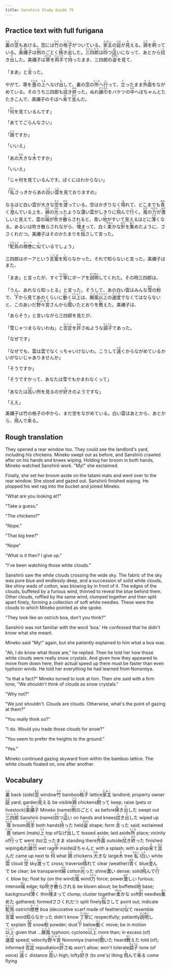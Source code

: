 ```yaml
---
title: Sanshiro Study Guide 75
---
```


## Practice text with full furigana

<p>
<ruby><rb>裏</rb><rt>うら</rt></ruby>の<ruby><rb>窓</rb><rt>まど</rt></ruby>もあける。窓には<ruby><rb>竹</rb><rt>たけ</rt></ruby>の<ruby><rb>格子</rb><rt>こうし</rt></ruby>がついている。<ruby><rb>家主</rb><rt>やぬし</rt></ruby>の<ruby><rb>庭</rb><rt>にわ</rt></ruby>が<ruby><rb>見</rb><rt>み</rt></ruby>える。<ruby><rb>鶏</rb><rt>とり</rt></ruby>を<ruby><rb>飼</rb><rt>か</rt></ruby>っている。<ruby><rb>美禰子</rb><rt>みねこ</rt></ruby>は<ruby><rb>例</rb><rt>れい</rt></ruby>のごとく<ruby><rb>掃</rb><rt>は</rt></ruby>き<ruby><rb>出</rb><rt>だ</rt></ruby>した。<ruby><rb>三四郎</rb><rt>さんしろう</rt></ruby>は<ruby><rb>四</rb><rt>よっ</rt></ruby>つ<ruby><rb>這</rb><rt>ば</rt></ruby>いになって、あとから<ruby><rb>拭</rb><rt>ふ</rt></ruby>き<ruby><rb>出</rb><rt>だ</rt></ruby>した。美禰子は<ruby><rb>箒</rb><rt>ほうき</rt></ruby>を<ruby><rb>両手</rb><rt>りょうて</rt></ruby>で<ruby><rb>持</rb><rt>も</rt></ruby>ったまま、三四郎の<ruby><rb>姿</rb><rt>すがた</rt></ruby>を見て、
</p>

<p>
「まあ」と<ruby><rb>言</rb><rt>い</rt></ruby>った。
</p>

<p>
やがて、箒を<ruby><rb>畳</rb><rt>たたみ</rt></ruby>の<ruby><rb>上</rb><rt>うえ</rt></ruby>へなげ<ruby><rb>出</rb><rt>だ</rt></ruby>して、裏の窓の<ruby><rb>所</rb><rt>ところ</rt></ruby>へ<ruby><rb>行</rb><rt>い</rt></ruby>って、<ruby><rb>立</rb><rt>た</rt></ruby>ったまま<ruby><rb>外面</rb><rt>そと</rt></ruby>をながめている。そのうち三四郎も<ruby><rb>拭</rb><rt>ふ</rt></ruby>き<ruby><rb>終</rb><rt>おわ</rt></ruby>った。ぬれ<ruby><rb>雑巾</rb><rt>ぞうきん</rt></ruby>をバケツの<ruby><rb>中</rb><rt>なか</rt></ruby>へぼちゃんとたたきこんで、美禰子のそばへ<ruby><rb>来</rb><rt>き</rt></ruby>て<ruby><rb>並</rb><rt>なら</rt></ruby>んだ。
</p>

<p>
「<ruby><rb>何</rb><rt>なに</rt></ruby>を見ているんです」
</p>

<p>「あててごらんなさい」</p>
<p>
「<ruby><rb>鶏</rb><rt>とり</rt></ruby>ですか」
</p>

<p>「いいえ」</p>
<p>
「あの<ruby><rb>大</rb><rt>おお</rt></ruby>きな<ruby><rb>木</rb><rt>き</rt></ruby>ですか」
</p>

<p>「いいえ」</p>
<p>「じゃ何を見ているんです。ぼくにはわからない」</p>
<p>
「<ruby><rb>私</rb><rt>わたし</rt></ruby>さっきからあの<ruby><rb>白</rb><rt>しろ</rt></ruby>い<ruby><rb>雲</rb><rt>くも</rt></ruby>を見ておりますの」
</p>

<p>
なるほど白い雲が大きな<ruby><rb>空</rb><rt>そら</rt></ruby>を<ruby><rb>渡</rb><rt>わた</rt></ruby>っている。空はかぎりなく<ruby><rb>晴</rb><rt>は</rt></ruby>れて、どこまでも<ruby><rb>青</rb><rt>あお</rt></ruby>く<ruby><rb>澄</rb><rt>す</rt></ruby>んでいる上を、<ruby><rb>綿</rb><rt>わた</rt></ruby>の<ruby><rb>光</rb><rt>ひか</rt></ruby>ったような<ruby><rb>濃</rb><rt>こ</rt></ruby>い雲がしきりに<ruby><rb>飛</rb><rt>と</rt></ruby>んで<ruby><rb>行</rb><rt>い</rt></ruby>く。<ruby><rb>風</rb><rt>かぜ</rt></ruby>の<ruby><rb>力</rb><rt>ちから</rt></ruby>が<ruby><rb>激</rb><rt>はげ</rt></ruby>しいと見えて、雲の<ruby><rb>端</rb><rt>はし</rt></ruby>が<ruby><rb>吹</rb><rt>ふ</rt></ruby>き<ruby><rb>散</rb><rt>ち</rt></ruby>らされると、青い<ruby><rb>地</rb><rt>じ</rt></ruby>がすいて見えるほどに<ruby><rb>薄</rb><rt>うす</rt></ruby>くなる。あるいは吹き散らされながら、<ruby><rb>塊</rb><rt>かた</rt></ruby>まって、白く<ruby><rb>柔</rb><rt>やわら</rt></ruby>かな<ruby><rb>針</rb><rt>はり</rt></ruby>を<ruby><rb>集</rb><rt>あつ</rt></ruby>めたように、ささくれだつ。美禰子はそのかたまりを<ruby><rb>指</rb><rt>ゆび</rt></ruby>さして言った。
</p>

<p>
「<ruby><rb>駝鳥</rb><rt>だちょう</rt></ruby>の<ruby><rb>襟巻</rb><rt>ボーア</rt></ruby>に<ruby><rb>似</rb><rt>に</rt></ruby>ているでしょう」
</p>

<p>
三四郎はボーアという<ruby><rb>言葉</rb><rt>ことば</rt></ruby>を<ruby><rb>知</rb><rt>し</rt></ruby>らなかった。それで知らないと言った。美禰子はまた、
</p>

<p>
「まあ」と言ったが、すぐ<ruby><rb>丁寧</rb><rt>ていねい</rt></ruby>にボーアを<ruby><rb>説明</rb><rt>せつめい</rt></ruby>してくれた。その時三四郎は、
</p>

<p>
「うん、あれなら知っとる」と言った。そうして、あの白い雲はみんな<ruby><rb>雪</rb><rt>ゆき</rt></ruby>の<ruby><rb>粉</rb><rt>こ</rt></ruby>で、<ruby><rb>下</rb><rt>した</rt></ruby>から見てあのくらいに<ruby><rb>動</rb><rt>うご</rt></ruby>く<ruby><rb>以上</rb><rt>いじょう</rt></ruby>は、<ruby><rb>颶風</rb><rt>ぐふう</rt></ruby><ruby><rb>以上</rb><rt>いじょう</rt></ruby>の<ruby><rb>速度</rb><rt>そくど</rt></ruby>でなくてはならないと、このあいだ<ruby><rb>野々宮</rb><rt>ののみや</rt></ruby>さんから<ruby><rb>聞</rb><rt>き</rt></ruby>いたとおりを<ruby><rb>教</rb><rt>おし</rt></ruby>えた。美禰子は、
</p>

<p>「あらそう」と言いながら三四郎を見たが、</p>
<p>
「雪じゃつまらないわね」と<ruby><rb>否定</rb><rt>ひてい</rt></ruby>を<ruby><rb>許</rb><rt>ゆる</rt></ruby>さぬような<ruby><rb>調子</rb><rt>ちょうし</rt></ruby>であった。
</p>

<p>「なぜです」</p>
<p>
「なぜでも、雲は雲でなくっちゃいけないわ。こうして<ruby><rb>遠</rb><rt>とお</rt></ruby>くからながめているかいがないじゃありませんか」
</p>

<p>「そうですか」</p>
<p>「そうですかって、あなたは雪でもかまわなくって」</p>
<p>
「あなたは<ruby><rb>高</rb><rt>たか</rt></ruby>い所を見るのが<ruby><rb>好</rb><rt>す</rt></ruby>きのようですな」
</p>

<p>「ええ」</p>
<p>
美禰子は竹の格子の中から、まだ空をながめている。白い雲はあとから、あとから、<ruby><rb>飛</rb><rt>と</rt></ruby>んで<ruby><rb>来</rb><rt>く</rt></ruby>る。
</p>


## Rough translation

They opened a rear window too. They could see the landlord's yard, including his chickens. Mineko swept out as before, and Sanshirō crawled after on his hands and knees wiping. Holding her broom in both hands, Mineko watched Sanshirō work. "My!" she exclaimed.

Finally, she set her broom aside on the tatami mats and went over to the rear window. She stood and gazed out. Sanshirō finished wiping. He plopped his wet rag into the bucket and joined Mineko.

"What are you looking at?"

"Take a guess."

"The chickens?"

"Nope."

"That big tree?"

"Nope"

"What is it then? I give up."

"I've been watching those white clouds."

Sanshirō saw the white clouds crossing the wide sky. The fabric of the sky was pure blue and endlessly deep, and a succession of solid white clouds, like shiny wads of cotton, was blowing by in front of it. The edges of the clouds, buffeted by a furious wind, thinned to reveal the blue behind them. Other clouds, ruffled by the same wind, clumped together and then split apart finely, forming a collection of soft white needles. These were the clouds to which Mineko pointed as she spoke. 

"They look like an ostrich boa, don't you think?"

Sanshirō was not familiar with the word 'boa.' He confessed that he didn't know what she meant.

Mineko said "My!" again, but she patiently explained to him what a boa was.

"Ah, I do know what those are," he replied. Then he told her how those white clouds were really snow crystals. And given how they appeared to move from down here, their actual speed up there must be faster than even typhoon winds. He told her everything he had learned from Nonomiya.

"Is that a fact?" Mineko turned to look at him. Then she said with a firm tone, "We shouldn't think of clouds as snow crystals."

"Why not?"

"We just shouldn't. Clouds are clouds. Otherwise, what's the point of gazing at them?"

"You really think so?"

"I do. Would you trade those clouds for snow?"

"You seem to prefer the heights to the ground."

"Yes."

Mineko continued gazing skyward from within the bamboo lattice. The white clouds floated on, one after another.      


## Vocabulary

<p>
<span class="vocabstudy"><ruby><rb>裏</rb><rt>うら</rt></ruby>&nbsp;back (side)</span><span class="vocabstudy"><ruby><rb>窓</rb><rt>まど</rt></ruby>&nbsp;window</span><span class="vocabstudy"><ruby><rb>竹</rb><rt>たけ</rt></ruby>&nbsp;bamboo</span><span class="vocabstudy"><ruby><rb>格子</rb><rt>こうし</rt></ruby>&nbsp;lattice</span><span class="vocabstudy"><ruby><rb>家主</rb><rt>やぬし</rt></ruby>&nbsp;landlord; property owner</span><span class="vocabstudy"><ruby><rb>庭</rb><rt>にわ</rt></ruby>&nbsp;yard; garden</span><span class="vocabstudy"><ruby><rb>見</rb><rt>み</rt></ruby>える&nbsp;be visible</span><span class="vocabstudy"><ruby><rb>鶏</rb><rt>とり</rt></ruby>&nbsp;chickens</span><span class="vocabstudy"><ruby><rb>飼</rb><rt>か</rt></ruby>って&nbsp;keep; raise (pets or livestock)</span><span class="vocabstudy"><ruby><rb>美禰子</rb><rt>みねこ</rt></ruby>&nbsp;Mineko (name)</span><span class="vocabstudy"><ruby><rb>例</rb><rt>れい</rt></ruby>のごとく&nbsp;as before</span><span class="vocabstudy"><ruby><rb>掃</rb><rt>は</rt></ruby>き<ruby><rb>出</rb><rt>だ</rt></ruby>した&nbsp;swept out</span><span class="vocabstudy"><ruby><rb>三四郎</rb><rt>さんしろう</rt></ruby>&nbsp;Sanshirō (name)</span><span class="vocabstudy"><ruby><rb>四</rb><rt>よっ</rt></ruby>つ<ruby><rb>這</rb><rt>ば</rt></ruby>い&nbsp;on hands and knees</span><span class="vocabstudy"><ruby><rb>拭</rb><rt>ふ</rt></ruby>き<ruby><rb>出</rb><rt>だ</rt></ruby>した&nbsp;wiped up</span><span class="vocabstudy"><ruby><rb>箒</rb><rt>ほうき</rt></ruby>&nbsp;broom</span><span class="vocabstudy"><ruby><rb>両手</rb><rt>りょうて</rt></ruby>&nbsp;both hands</span><span class="vocabstudy"><ruby><rb>持</rb><rt>も</rt></ruby>った&nbsp;held</span><span class="vocabstudy"><ruby><rb>姿</rb><rt>すがた</rt></ruby>&nbsp;shape; form</span>
<span class="vocabstudy"><ruby><rb>言</rb><rt>い</rt></ruby>った&nbsp;said; exclaimed</span>
<span class="vocabstudy"><ruby><rb>畳</rb><rt>たたみ</rt></ruby>&nbsp;tatami (mats)</span><span class="vocabstudy"><ruby><rb>上</rb><rt>うえ</rt></ruby>&nbsp;top of</span><span class="vocabstudy">なげ<ruby><rb>出</rb><rt>だ</rt></ruby>して&nbsp;tossed aside; laid aside</span><span class="vocabstudy"><ruby><rb>所</rb><rt>ところ</rt></ruby>&nbsp;place; vicinity of</span><span class="vocabstudy"><ruby><rb>行</rb><rt>い</rt></ruby>って&nbsp;went (to)</span><span class="vocabstudy"><ruby><rb>立</rb><rt>た</rt></ruby>ったまま&nbsp;standing there</span><span class="vocabstudy"><ruby><rb>外面</rb><rt>そと</rt></ruby>&nbsp;outside</span><span class="vocabstudy"><ruby><rb>拭</rb><rt>ふ</rt></ruby>き<ruby><rb>終</rb><rt>おわ</rt></ruby>った&nbsp;finished wiping</span><span class="vocabstudy">ぬれ<ruby><rb>雑巾</rb><rt>ぞうきん</rt></ruby>&nbsp;wet rag</span><span class="vocabstudy"><ruby><rb>中</rb><rt>なか</rt></ruby>&nbsp;inside</span><span class="vocabstudy">ぼちゃんと&nbsp;with a splash; with a plop</span><span class="vocabstudy"><ruby><rb>来</rb><rt>き</rt></ruby>て<ruby><rb>並</rb><rt>なら</rt></ruby>んだ&nbsp;came up next to</span>
<span class="vocabstudy"><ruby><rb>何</rb><rt>なに</rt></ruby>&nbsp;what</span>
<span class="vocabstudy"><ruby><rb>鶏</rb><rt>とり</rt></ruby>&nbsp;chickens</span>
<span class="vocabstudy"><ruby><rb>大</rb><rt>おお</rt></ruby>きな&nbsp;large</span><span class="vocabstudy"><ruby><rb>木</rb><rt>き</rt></ruby>&nbsp;tree</span>
<span class="vocabstudy"><ruby><rb>私</rb><rt>わたし</rt></ruby>&nbsp;I</span><span class="vocabstudy"><ruby><rb>白</rb><rt>しろ</rt></ruby>い&nbsp;white</span><span class="vocabstudy"><ruby><rb>雲</rb><rt>くも</rt></ruby>&nbsp;cloud</span>
<span class="vocabstudy"><ruby><rb>空</rb><rt>そら</rt></ruby>&nbsp;sky</span><span class="vocabstudy"><ruby><rb>渡</rb><rt>わた</rt></ruby>って&nbsp;cross; traverse</span><span class="vocabstudy"><ruby><rb>晴</rb><rt>は</rt></ruby>れて&nbsp;clear (weather)</span><span class="vocabstudy"><ruby><rb>青</rb><rt>あお</rt></ruby>く&nbsp;blue</span><span class="vocabstudy"><ruby><rb>澄</rb><rt>す</rt></ruby>んで&nbsp;be clear; be transparent</span><span class="vocabstudy"><ruby><rb>綿</rb><rt>わた</rt></ruby>&nbsp;cotton</span><span class="vocabstudy"><ruby><rb>光</rb><rt>ひか</rt></ruby>った&nbsp;shine</span><span class="vocabstudy"><ruby><rb>濃</rb><rt>こ</rt></ruby>い&nbsp;dense; solid</span><span class="vocabstudy"><ruby><rb>飛</rb><rt>と</rt></ruby>んで<ruby><rb>行</rb><rt>い</rt></ruby>く&nbsp;blow by; float by (on the wind)</span><span class="vocabstudy"><ruby><rb>風</rb><rt>かぜ</rt></ruby>&nbsp;wind</span><span class="vocabstudy"><ruby><rb>力</rb><rt>ちから</rt></ruby>&nbsp;force; power</span><span class="vocabstudy"><ruby><rb>激</rb><rt>はげ</rt></ruby>しい&nbsp;furious; intense</span><span class="vocabstudy"><ruby><rb>端</rb><rt>はし</rt></ruby>&nbsp;edge; tip</span><span class="vocabstudy"><ruby><rb>吹</rb><rt>ふ</rt></ruby>き<ruby><rb>散</rb><rt>ち</rt></ruby>らされる&nbsp;be blown about; be buffeted</span><span class="vocabstudy"><ruby><rb>地</rb><rt>じ</rt></ruby>&nbsp;base; background</span><span class="vocabstudy"><ruby><rb>薄</rb><rt>うす</rt></ruby>く&nbsp;thin</span><span class="vocabstudy"><ruby><rb>塊</rb><rt>かた</rt></ruby>まって&nbsp;clump; cluster together</span><span class="vocabstudy"><ruby><rb>柔</rb><rt>やわら</rt></ruby>かな&nbsp;soft</span><span class="vocabstudy"><ruby><rb>針</rb><rt>はり</rt></ruby>&nbsp;needles</span><span class="vocabstudy"><ruby><rb>集</rb><rt>あつ</rt></ruby>めた&nbsp;gathered; formed</span><span class="vocabstudy">ささくれだつ&nbsp;split finely</span><span class="vocabstudy"><ruby><rb>指</rb><rt>ゆび</rt></ruby>さして&nbsp;point out; indicate</span>
<span class="vocabstudy"><ruby><rb>駝鳥</rb><rt>だちょう</rt></ruby>&nbsp;ostrich</span><span class="vocabstudy"><ruby><rb>襟巻</rb><rt>ボーア</rt></ruby>&nbsp;boa (decorative scarf made of feathers)</span><span class="vocabstudy"><ruby><rb>似</rb><rt>に</rt></ruby>て&nbsp;resemble</span>
<span class="vocabstudy"><ruby><rb>言葉</rb><rt>ことば</rt></ruby>&nbsp;word</span><span class="vocabstudy"><ruby><rb>知</rb><rt>し</rt></ruby>らなかった&nbsp;didn't know</span>
<span class="vocabstudy"><ruby><rb>丁寧</rb><rt>ていねい</rt></ruby>に&nbsp;respectfully; patiently</span><span class="vocabstudy"><ruby><rb>説明</rb><rt>せつめい</rt></ruby>して&nbsp;explain</span>
<span class="vocabstudy"><ruby><rb>雪</rb><rt>ゆき</rt></ruby>&nbsp;snow</span><span class="vocabstudy"><ruby><rb>粉</rb><rt>こ</rt></ruby>&nbsp;powder; dust</span><span class="vocabstudy"><ruby><rb>下</rb><rt>した</rt></ruby>&nbsp;below</span><span class="vocabstudy"><ruby><rb>動</rb><rt>うご</rt></ruby>く&nbsp;move; be in motion</span><span class="vocabstudy"><ruby><rb>以上</rb><rt>いじょう</rt></ruby>&nbsp;given that ...</span><span class="vocabstudy"><ruby><rb>颶風</rb><rt>ぐふう</rt></ruby>&nbsp;typhoon; cyclone</span><span class="vocabstudy"><ruby><rb>以上</rb><rt>いじょう</rt></ruby>&nbsp;more than; in excess (of)</span><span class="vocabstudy"><ruby><rb>速度</rb><rt>そくど</rt></ruby>&nbsp;speed; velocity</span><span class="vocabstudy"><ruby><rb>野々宮</rb><rt>ののみや</rt></ruby>&nbsp;Nonomiya (name)</span><span class="vocabstudy"><ruby><rb>聞</rb><rt>き</rt></ruby>いた&nbsp;heard</span><span class="vocabstudy"><ruby><rb>教</rb><rt>おし</rt></ruby>えた&nbsp;told (of); informed</span>
<span class="vocabstudy"><ruby><rb>否定</rb><rt>ひてい</rt></ruby>&nbsp;repudiation</span><span class="vocabstudy"><ruby><rb>許</rb><rt>ゆる</rt></ruby>さぬ&nbsp;won't allow; won't tolerate</span><span class="vocabstudy"><ruby><rb>調子</rb><rt>ちょうし</rt></ruby>&nbsp;tone (of voice)</span>
<span class="vocabstudy"><ruby><rb>遠</rb><rt>とお</rt></ruby>く&nbsp;distance</span>
<span class="vocabstudy"><ruby><rb>高</rb><rt>たか</rt></ruby>い&nbsp;high; lofty</span><span class="vocabstudy"><ruby><rb>好</rb><rt>す</rt></ruby>き&nbsp;(to one's) liking</span>
<span class="vocabstudy"><ruby><rb>飛</rb><rt>と</rt></ruby>んで<ruby><rb>来</rb><rt>く</rt></ruby>る&nbsp;come flying</span>
</p>

